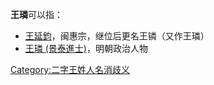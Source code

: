 '''王璘'''可以指：
* [[王延鈞|王延鈞]]，闽惠宗，继位后更名王𬭸（又作王璘）
* [[王璘_(景泰進士)|王璘 (景泰進士)]]，明朝政治人物

{{disambig}}

[[Category:二字王姓人名消歧义|Category:二字王姓人名消歧义]]